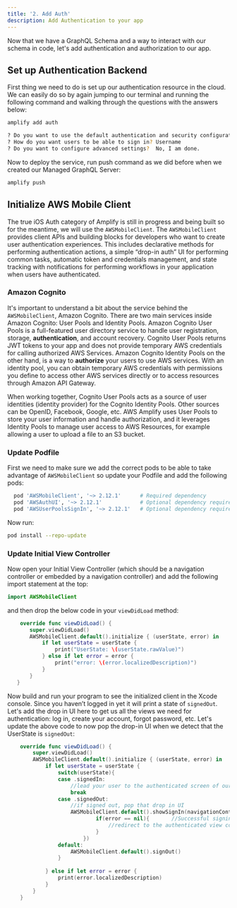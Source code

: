 ```yaml
---
title: '2. Add Auth'
description: Add Authentication to your app
---
```


Now that we have a GraphQL Schema and a way to interact with our schema in code, let's add authentication and authorization to our app.

## Set up Authentication Backend

First thing we need to do is set up our authentication resource in the cloud. We can easily do so by again jumping to our terminal and running the following command and walking through the questions with the answers below:

```bash
amplify add auth

? Do you want to use the default authentication and security configuration? Default configuration
? How do you want users to be able to sign in? Username
? Do you want to configure advanced settings?  No, I am done.
```

Now to deploy the service, run push command as we did before when we created our Managed GraphQL Server:

```bash
amplify push
```

## Initialize AWS Mobile Client

The true iOS Auth category of Amplify is still in progress and being built so for the meantime, we will use the `AWSMobileClient`. 
The `AWSMobileClient` provides client APIs and building blocks for developers who want to create user authentication experiences. 
This includes declarative methods for performing authentication actions, a simple “drop-in auth” UI for performing common tasks, automatic token and credentials management, and state tracking with notifications for performing workflows in your application when users have authenticated.

### Amazon Cognito

It's important to understand a bit about the service behind the `AWSMobileClient`, Amazon Cognito. There are two main services inside Amazon Cognito: User Pools and Identity Pools.
Amazon Cognito User Pools is a full-featured user directory service to handle user registration, storage, **authentication**, and account recovery. Cognito User Pools returns JWT tokens to your app and does not provide temporary AWS credentials for calling authorized AWS Services. 
Amazon Cognito Identity Pools on the other hand, is a way to **authorize** your users to use AWS services. With an identity pool, you can obtain temporary AWS credentials with permissions you define to access other AWS services directly or to access resources through Amazon API Gateway.

When working together, Cognito User Pools acts as a source of user identities (identity provider) for the Cognito Identity Pools. Other sources can be OpenID, Facebook, Google, etc. AWS Amplify uses User Pools to store your user information and handle authorization, and it leverages Identity Pools to manage user access to AWS Resources, for example allowing a user to upload a file to an S3 bucket.

### Update Podfile

First we need to make sure we add the correct pods to be able to take advantage of `AWSMobileClient` so update your Podfile and add the following pods:

```ruby
  pod 'AWSMobileClient', '~> 2.12.1'      # Required dependency
  pod 'AWSAuthUI', '~> 2.12.1'            # Optional dependency required to use drop-in UI
  pod 'AWSUserPoolsSignIn', '~> 2.12.1'   # Optional dependency required to use drop-in UI
```

Now run:

```bash
pod install --repo-update
```

### Update Initial View Controller

Now open your Initial View Controller (which should be a navigation controller or embedded by a navigation controller) and add the following import statement at the top:

```swift
import AWSMobileClient
```
 and then drop the below code in your `viewDidLoad` method:

 ```swift
     override func viewDidLoad() {
        super.viewDidLoad()
        AWSMobileClient.default().initialize { (userState, error) in
            if let userState = userState {
                print("UserState: \(userState.rawValue)")
            } else if let error = error {
                print("error: \(error.localizedDescription)")
            }
        }
    }
 ```

Now build and run your program to see the initialized client in the Xcode console. Since you haven’t logged in yet it will print a state of `signedOut`. Let's add the drop in UI here to get us all the views we need for authentication: log in, create your account, forgot password, etc.
Let's update the above code to now pop the drop-in UI when we detect that the UserState is `signedOut`:

```swift
    override func viewDidLoad() {
        super.viewDidLoad()
        AWSMobileClient.default().initialize { (userState, error) in
            if let userState = userState {
                switch(userState){
                case .signedIn:
                    //lead your user to the authenticated screen of our app
                    break
                case .signedOut:
                    //if signed out, pop that drop in UI
                    AWSMobileClient.default().showSignIn(navigationController: self.navigationController!, { (userState, error) in
                            if(error == nil){       //Successful signin
                                //redirect to the authenticated view controller
                            }
                        })
                default:
                    AWSMobileClient.default().signOut()
                }
                
            } else if let error = error {
                print(error.localizedDescription)
            }
        }
    }
```

